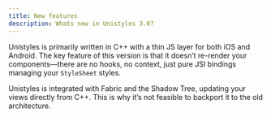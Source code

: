 ```yaml
---
title: New features
description: Whats new in Unistyles 3.0?
---
```



Unistyles is primarily written in C++ with a thin JS layer for both iOS and Android. The key feature of this version is that it doesn’t re-render your components—there are no hooks, no context, just pure JSI bindings managing your `StyleSheet` styles.

Unistyles is integrated with Fabric and the Shadow Tree, updating your views directly from C++. This is why it’s not feasible to backport it to the old architecture.
